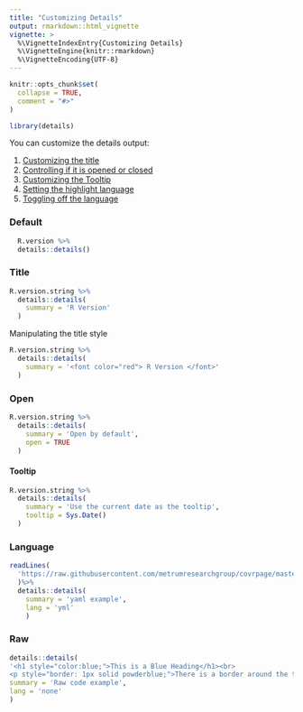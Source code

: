 ```yaml
---
title: "Customizing Details"
output: rmarkdown::html_vignette
vignette: >
  %\VignetteIndexEntry{Customizing Details}
  %\VignetteEngine{knitr::rmarkdown}
  %\VignetteEncoding{UTF-8}
---
```


```r
knitr::opts_chunk$set(
  collapse = TRUE,
  comment = "#>"
)
```

```r
library(details)
```

You can customize the details output:

 1. [Customizing the title](#title)
 2. [Controlling if it is opened or closed](#open)
 3. [Customizing the Tooltip](#tooltip)
 4. [Setting the highlight language](#language)
 5. [Toggling off the language](#raw)

### Default

```r
  R.version %>%
  details::details()
```

### Title

```r
R.version.string %>%
  details::details(
    summary = 'R Version'
  )
```

Manipulating the title style

```r
R.version.string %>%
  details::details(
    summary = '<font color="red"> R Version </font>'
  )
```

### Open

```r
R.version.string %>%
  details::details(
    summary = 'Open by default',
    open = TRUE
  )
```

#### Tooltip

```r
R.version.string %>%
  details::details(
    summary = 'Use the current date as the tooltip',
    tooltip = Sys.Date()
  )
```

### Language

```r

readLines(
  'https://raw.githubusercontent.com/metrumresearchgroup/covrpage/master/_pkgdown.yml'
  )%>%
  details::details(
    summary = 'yaml example',
    lang = 'yml'
    )
```

### Raw

```r

details::details(
'<h1 style="color:blue;">This is a Blue Heading</h1><br>
<p style="border: 1px solid powderblue;">There is a border around the text</p>',
summary = 'Raw code example',
lang = 'none'
)

```
